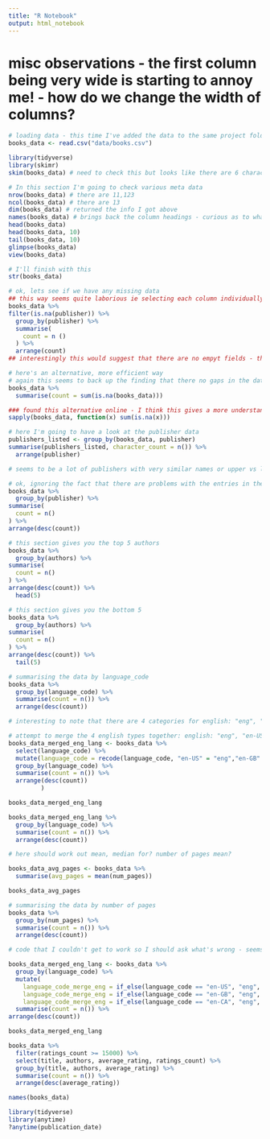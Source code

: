 ```yaml
---
title: "R Notebook"
output: html_notebook
---
```


# misc observations - the first column being very wide is starting to annoy me! - how do we change the width of columns?

```r
# loading data - this time I've added the data to the same project folder but I did also try doing by direction to the file location
books_data <- read.csv("data/books.csv")

library(tidyverse)
library(skimr)
skim(books_data) # need to check this but looks like there are 6 character columns and 7 numeric.  Says no Group variables, not sure what this means.
```

```r
# In this section I'm going to check various meta data
nrow(books_data) # there are 11,123
ncol(books_data) # there are 13
dim(books_data) # returned the info I got above
names(books_data) # brings back the column headings - curious as to what the difference between "rowid" and "bookID" plus "isbn" and "isbn13"?  And what is "language_code" or "text_reviews_count"?  Do we need "rowID"? (remember how important it was in previous work).
head(books_data)
head(books_data, 10)
tail(books_data, 10)
glimpse(books_data)
view(books_data)

# I'll finish with this
str(books_data)
```

```r
# ok, lets see if we have any missing data
## this way seems quite laborious ie selecting each column individually to find if there's any missing data in that column
books_data %>% 
filter(is.na(publisher)) %>% 
  group_by(publisher) %>% 
  summarise(
    count = n ()
  ) %>% 
  arrange(count)
## interestingly this would suggest that there are no empyt fields - though I should have this checked that it actually works

```
```r
# here's an alternative, more efficient way
# again this seems to back up the finding that there no gaps in the data
books_data %>%
  summarise(count = sum(is.na(books_data)))
```

```r
### found this alternative online - I think this gives a more understandible view
sapply(books_data, function(x) sum(is.na(x)))

```

```r
# here I'm going to have a look at the publisher data
publishers_listed <- group_by(books_data, publisher)
summarise(publishers_listed, character_count = n()) %>% 
  arrange(publisher) 

# seems to be a lot of publishers with very similar names or upper vs lower case - are they typos etc? eg Abacus, Abacus Books and Abacus Books (London)
```

```r
# ok, ignoring the fact that there are problems with the entries in the publisher column, here is the weighting of publishers
books_data %>% 
  group_by(publisher) %>% 
summarise(
  count = n()
) %>% 
arrange(desc(count))
```

```r
# this section gives you the top 5 authors
books_data %>% 
  group_by(authors) %>% 
summarise(
  count = n()
) %>% 
arrange(desc(count)) %>% 
  head(5)
```

```r
# this section gives you the bottom 5
books_data %>% 
  group_by(authors) %>% 
summarise(
  count = n()
) %>% 
arrange(desc(count)) %>%
  tail(5)
```

```r
# summarising the data by language_code
books_data %>% 
  group_by(language_code) %>% 
  summarise(count = n()) %>% 
  arrange(desc(count))

# interesting to note that there are 4 categories for english: "eng", "en-US", "en-GB" and "en-CA"
```

```r
# attempt to merge the 4 english types together: english: "eng", "en-US", "en-GB" and "en-CA"
books_data_merged_eng_lang <- books_data %>%
  select(language_code) %>% 
  mutate(language_code = recode(language_code, "en-US" = "eng","en-GB" = "eng", "en-CA" = "eng"),
  group_by(language_code) %>% 
  summarise(count = n()) %>% 
  arrange(desc(count))       
         )

books_data_merged_eng_lang

books_data_merged_eng_lang %>% 
  group_by(language_code) %>% 
  summarise(count = n()) %>% 
  arrange(desc(count))
```

```r
# here should work out mean, median for? number of pages mean?

books_data_avg_pages <- books_data %>% 
  summarise(avg_pages = mean(num_pages))

books_data_avg_pages
```

```r
# summarising the data by number of pages
books_data %>% 
  group_by(num_pages) %>% 
  summarise(count = n()) %>% 
  arrange(desc(count))

```



```r
# code that I couldn't get to work so I should ask what's wrong - seems to be that mutate will only work on 1 (or 2) requests at any one time?)

books_data_merged_eng_lang <- books_data %>%
  group_by(language_code) %>% 
  mutate(
    language_code_merge_eng = if_else(language_code == "en-US", "eng", language_code),
    language_code_merge_eng = if_else(language_code == "en-GB", "eng", language_code), 
    language_code_merge_eng = if_else(language_code == "en-CA", "eng", language_code), .after = language_code) %>% 
  summarise(count = n()) %>% 
arrange(desc(count))

books_data_merged_eng_lang

```

```r
books_data %>% 
  filter(ratings_count >= 15000) %>% 
  select(title, authors, average_rating, ratings_count) %>% 
  group_by(title, authors, average_rating) %>% 
  summarise(count = n()) %>% 
  arrange(desc(average_rating))
```

```r
names(books_data)
```

```r
library(tidyverse)
library(anytime)
?anytime(publication_date)
```

